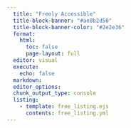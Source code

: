 ```yaml
---
  title: "Freely Accessible"
  title-block-banner: "#ae8b2d50"
  title-block-banner-color: "#2e2e36"
  format:
    html:
      toc: false
      page-layout: full
  editor: visual
  execute:
    echo: false
  markdown: 
  editor_options: 
  chunk_output_type: console
  listing:
    - template: free_listing.ejs
      contents: free_listing.yml
---
```



